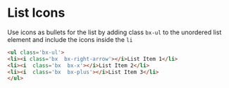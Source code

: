# List Icons
Use icons as bullets for the list by adding class `bx-ul` to the unordered list element and include the icons inside the `li`

```html
<ul class='bx-ul'>
<li><i class='bx  bx-right-arrow'></i>List Item 1</li>
<li><i  class='bx  bx-x'></i>List Item 2</li>
<li><i  class='bx  bx-plus'></i>List Item 3</li>
</ul>
```